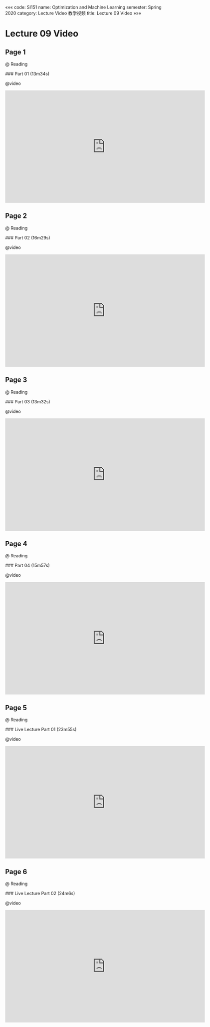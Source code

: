 «««
code: SI151
name: Optimization and Machine Learning
semester: Spring 2020
category: Lecture Video 教学视频
title: Lecture 09 Video
»»»

# Lecture 09 Video

## Page 1

@ Reading

<div class="markdown-body">
### Part 01 (13m34s)
</div>

@video

<iframe src="https://watchsb.com/e/500iz37xehpk.html" frameborder=0 marginwidth=0 marginheight=0 scrolling=no width=640 height=360 allowfullscreen></iframe>


## Page 2

@ Reading

<div class="markdown-body">
### Part 02 (16m29s)
</div>

@video

<iframe src="https://watchsb.com/e/4j9b5x4x0aui.html" frameborder=0 marginwidth=0 marginheight=0 scrolling=no width=640 height=360 allowfullscreen></iframe>


## Page 3

@ Reading

<div class="markdown-body">
### Part 03 (13m32s)
</div>

@video

<iframe src="https://watchsb.com/e/zkc59xlc2hv2.html" frameborder=0 marginwidth=0 marginheight=0 scrolling=no width=640 height=360 allowfullscreen></iframe>


## Page 4

@ Reading

<div class="markdown-body">
### Part 04 (15m57s)
</div>

@video

<iframe src="https://watchsb.com/e/r4pcdmnfn4dh.html" frameborder=0 marginwidth=0 marginheight=0 scrolling=no width=640 height=360 allowfullscreen></iframe>


## Page 5

@ Reading

<div class="markdown-body">
### Live Lecture Part 01 (23m55s)
</div>

@video

<iframe src="https://watchsb.com/e/vx9yxbosfepw.html" frameborder=0 marginwidth=0 marginheight=0 scrolling=no width=640 height=360 allowfullscreen></iframe>


## Page 6

@ Reading

<div class="markdown-body">
### Live Lecture Part 02 (24m6s)
</div>

@video

<iframe src="https://watchsb.com/e/l3lkkz4bee20.html" frameborder=0 marginwidth=0 marginheight=0 scrolling=no width=640 height=360 allowfullscreen></iframe>


